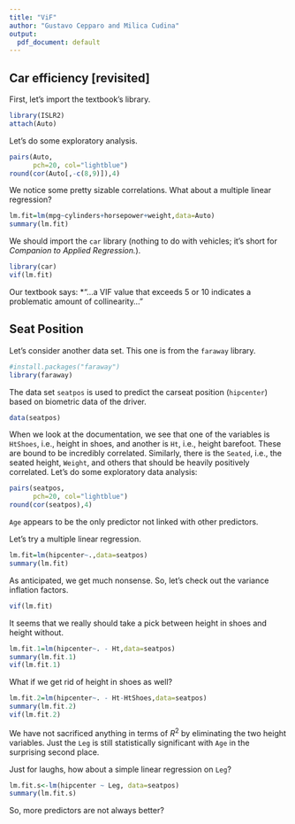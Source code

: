 ```yaml
---
title: "ViF"
author: "Gustavo Cepparo and Milica Cudina"
output:
  pdf_document: default
---
```


## Car efficiency [revisited]

First, let's import the textbook's library. 

```r
library(ISLR2)
attach(Auto)
```

Let's do some exploratory analysis. 

```r
pairs(Auto,
      pch=20, col="lightblue")
round(cor(Auto[,-c(8,9)]),4)
```

We notice some pretty sizable correlations. What about a multiple linear regression?

```r
lm.fit=lm(mpg~cylinders+horsepower+weight,data=Auto)
summary(lm.fit)
```
We should import the `car` library (nothing to do with vehicles; it's short for *Companion to Applied Regression.*). 

```r
library(car)
vif(lm.fit)
```
Our textbook says: *"...a VIF value that exceeds 5 or 10 indicates a problematic amount of collinearity..."


## Seat Position 

Let's consider another data set. This one is from the `faraway` library. 

```r
#install.packages("faraway")
library(faraway)
```

The data set `seatpos` is used to predict the carseat position (`hipcenter`) based on biometric data of the driver. 

```r
data(seatpos)
```

When we look at the documentation, we see that one of the variables is `HtShoes`, i.e., height in shoes, and another is `Ht`, i.e., height barefoot. These are bound to be incredibly correlated. Similarly, there is the `Seated`, i.e., the seated height, `Weight`, and others that should be heavily positively correlated. Let's do some exploratory data analysis:

```r
pairs(seatpos,
      pch=20, col="lightblue")
round(cor(seatpos),4)
```

`Age` appears to be the only predictor not linked with other predictors. 

Let's try a multiple linear regression.

```r
lm.fit=lm(hipcenter~.,data=seatpos)
summary(lm.fit)
```

As anticipated, we get much nonsense. So, let's check out the variance inflation factors.

```r
vif(lm.fit)
```
It seems that we really should take a pick between height in shoes and height without. 

```r
lm.fit.1=lm(hipcenter~. - Ht,data=seatpos)
summary(lm.fit.1)
vif(lm.fit.1)
```


What if we get rid of height in shoes as well?

```r
lm.fit.2=lm(hipcenter~. - Ht-HtShoes,data=seatpos)
summary(lm.fit.2)
vif(lm.fit.2)
```

We have not sacrificed anything in terms of $R^2$ by eliminating the two height variables. Just the `Leg` is still statistically significant with `Age` in the surprising second place. 

Just for laughs, how about a simple linear regression on `Leg`?

```r
lm.fit.s<-lm(hipcenter ~ Leg, data=seatpos)
summary(lm.fit.s)
```
So, more predictors are not always better?
